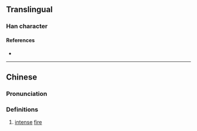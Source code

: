 {{character info/new}}
==Translingual==

===Han character===
{{Han char|rn=86|rad=火|as=02|sn=6|four=|canj=FOK|ids=⿰火攵}}

====References====
* {{Han ref|kx=0667.020|dkj=18899|hdz=32192.050|uh=7087|ud=28807}}

----

==Chinese==
{{zh-forms}}

===Pronunciation===
{{zh-pron
|m=pū
|c=pok3
|mc=
|oc=
|ma=
|cat=n
}}

===Definitions===
{{zh-hanzi}}

# [[intense]] [[fire]]